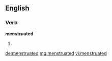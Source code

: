 ==English==

===Verb===
'''menstruated'''

# {{past of|[[menstruate]]}}

[[de:menstruated]]
[[mg:menstruated]]
[[vi:menstruated]]